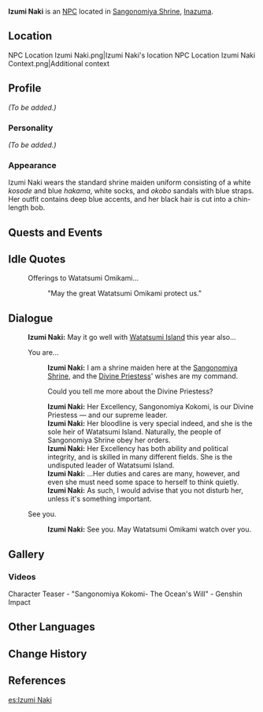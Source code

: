 {{Meta
<!-- Remove this template after adding the missing info -->
|missing_NPC_profile  = yes
}}
{{Character Infobox
|type             = NPC
|image            = NPC Izumi Naki.png
|realname         = 
|region           = Inazuma
|affiliation      = 
|title            = Shrine Maiden
|voiceEN          = [https://www.hearanjali.com/ Anjali Kunapaneni]<ref name="Anjali NPC">Twitter: [https://twitter.com/hereliesanjali/status/1417885853536460800 EN VA Self Announcement]</ref>
|voiceCN          = 
|voiceJP          = 
}}
'''Izumi Naki''' is an [[NPC]] located in [[Sangonomiya Shrine]], [[Inazuma]].

==Location==
<gallery>
NPC Location Izumi Naki.png|Izumi Naki's location
NPC Location Izumi Naki Context.png|Additional context
</gallery>

==Profile==
<!--detailed story/lore information goes here-->
''(To be added.)''

===Personality===
''(To be added.)''

===Appearance===
Izumi Naki wears the standard shrine maiden uniform consisting of a white ''kosode'' and blue ''hakama'', white socks, and ''okobo'' sandals with blue straps. Her outfit contains deep blue accents, and her black hair is cut into a chin-length bob.

==Quests and Events==
{{Quests and Events}}

==Idle Quotes==
{{Dialogue start}}
: {{DIcon|Idle}} Offerings to Watatsumi Omikami...
:: {{A|VO Izumi Naki 01.ogg}} "May the great Watatsumi Omikami protect us."
{{Dialogue end}}

==Dialogue==
{{Dialogue start}}
:'''Izumi Naki:''' May it go well with [[Watatsumi Island]] this year also...
:{{DIcon}} You are...
::'''Izumi Naki:''' I am a shrine maiden here at the [[Sangonomiya Shrine]], and the [[Sangonomiya Kokomi|Divine Priestess]]' wishes are my command.
::{{DIcon}} Could you tell me more about the Divine Priestess?
::'''Izumi Naki:''' Her Excellency, Sangonomiya Kokomi, is our Divine Priestess &mdash; and our supreme leader.
::'''Izumi Naki:''' Her bloodline is very special indeed, and she is the sole heir of Watatsumi Island. Naturally, the people of Sangonomiya Shrine obey her orders.
::'''Izumi Naki:''' Her Excellency has both ability and political integrity, and is skilled in many different fields. She is the undisputed leader of Watatsumi Island.
::'''Izumi Naki:''' ...Her duties and cares are many, however, and even she must need some space to herself to think quietly.
::'''Izumi Naki:''' As such, I would advise that you not disturb her, unless it's something important.
:{{DIcon}} See you.
::'''Izumi Naki:''' See you. May Watatsumi Omikami watch over you.
{{Dialogue end}}

==Gallery==
===Videos===
<gallery>
Character Teaser - "Sangonomiya Kokomi- The Ocean's Will" - Genshin Impact
</gallery>

==Other Languages==
{{Other Languages
|default_hidden = 1
|en      = Izumi Naki
|zhs     = 和泉那希
|zhs_rm  = Héquán Nàxī
|zht     = 和泉那希
|zht_rm  = Héquán Nàxī
|ja      = 和泉那希
|ja_rm   = Izumi Naki
|ko      = 이즈미 나키
|ko_rm   = Ijeumi Naki
|es      = Izumi Naki
|fr      = Izumi Naki
|ru      = Идзуми Наки
|th      = Izumi Naki
|vi      = Izumi Naki
|de      = Izumi Naki
|id      = Izumi Naki
|pt      = Izumi Naki
|tr      = Izumi Naki
|it      = Izumi Naki
}}

==Change History==
{{Change History|2.1}}

==References==
{{Reflist}}

[[es:Izumi Naki]]